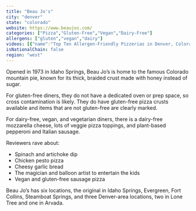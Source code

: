 ```yaml
---
title: "Beau Jo's"
city: "denver"
state: "colorado"
website: https://www.beaujos.com/
categories: ["Pizza","Gluten-Free","Vegan","Dairy-Free"]
allergens: ["gluten","vegan","dairy"]
videos: [{"name":"Top Ten Allergen-Friendly Pizzerias in Denver, Colorado","url":"https://www.youtube.com/watch?v=kRkhFcF2jg4"}]
isNationalChain: false
region: "west"
---
```

Opened in 1973 in Idaho Springs, Beau Jo’s is home to the famous Colorado mountain pie, known for its thick, braided crust made with honey instead of sugar.

For gluten-free diners, they do not have a dedicated oven or prep space, so cross contamination is likely. They do have gluten-free pizza crusts available and items that are not gluten-free are clearly marked.

For dairy-free, vegan, and vegetarian diners, there is a dairy-free mozzarella cheese, lots of veggie pizza toppings, and plant-based pepperoni and Italian sausage.

Reviewers rave about:
* Spinach and artichoke dip
* Chicken pesto pizza
* Cheesy garlic bread
* The magician and balloon artist to entertain the kids
* Vegan and gluten-free sausage pizza

Beau Jo’s has six locations, the original in Idaho Springs, Evergreen, Fort Collins, Steamboat Springs, and three Denver-area locations, two in Lone Tree and one in Arvada.
